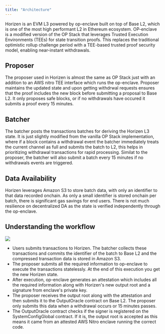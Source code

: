 ```yaml
---
title: "Architecture"
---
```


Horizen is an EVM L3 powered by op-enclave built on top of Base L2, which is one of the most high performant L2 in Ethereum ecosystem. OP-enclave is a modified version of the OP Stack that leverages Trusted Execution Environments (TEEs) for state transition proofs. This replaces the traditional optimistic rollup challenge period with a TEE-based trusted proof security model, enabling near-instant withdrawals.

## Proposer
The proposer used in Horizen is almost the same as OP Stack just with an addition to an AWS nitro TEE interface which runs the op-enclave. Proposer maintains the updated state and upon getting withdrwal requests ensures that the proof includes the new block before submitting a proposal to Base L2. It only proposes safe blocks, or if no withdrawals have occured it submits a proof every 15 minutes.

## Batcher
The batcher posts the transactions batches for deriving the Horizen L3 state. It is just slightly modified from the vanilla OP Stack implementation, where if a block contains a withdrawal event the batcher immediately treats the current channel as full and submits the batch to L2, this helps in prioritizing withdrawal transactions for rapid processing. Similat to the proposer, the batcher will also submit a batch every 15 minutes if no withdrawals events are triggered.

## Data Availability
Horizen leverages Amazon S3 to store batch data, with only an identifier to that data recorded onchain. As only a small identifier is stored onchain per batch, there is significant gas savings for end users. There is not much resilience on decentralized DA as the state is verified independently through the op-enclave.

## Understanding the workflow

![](./img/base-L3.jpeg)

- Users submits transactions to Horizen. The batcher collects these transactions and commits the identifier of the batch to Base L2 and the compressed transaction data is stored in Amazon S3.
- The proposer submits all the required information to op-enclave to execute the transactions statelessly. At the end of this execution you get the new Horizen state.
- After execution, op-enclave generates an attestation which includes all the required information along with Horizen's new output root and a signature from enclave's private key.
- The proposer receives the output root along with the attestation and then submits it to the OutputOracle contract on Base L2. The proposer only submits this data when a withdrawal occurs or 15 minutes passes.
- The OutputOracle contract checks if the signer is registered on the SystemConfigGlobal contract. If it is, the output root is accepted as this means it came from an attested AWS Nitro enclave running the correct code.
